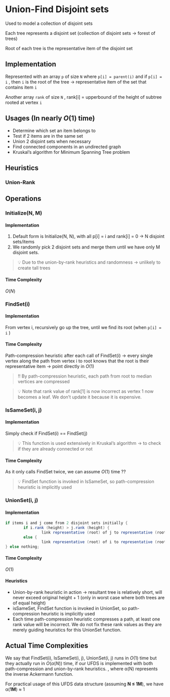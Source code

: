 # Union-Find Disjoint sets

Used to model a collection of disjoint sets

Each tree represents a disjoint set (collection of disjoint sets → forest of trees)

Root of each tree is the representative item of the disjoint set


## Implementation

Represented with an array `p` of size `N` where `p[i] = parent(i)` and if `p[i] = i` , then `i` is the root of the tree → representative item of the set that contains item `i` 

Another array `rank` of size `N` , rank[i] = upperbound of the height of subtree rooted at vertex `i`

## Usages (In nearly $O(1)$  time)

- Determine which set an item belongs to
- Test if 2 items are in the same set
- Union 2 disjoint sets when necessary
- Find connected components in an undirected graph
- Kruskal’s algorithm for Minimum Spanning Tree problem

## Heuristics

### Union-Rank

## Operations

### Initialize(N, M)

#### Implementation

1. Default form is Initialize(N, N), with all p[i] = i and rank[i] = 0 → N disjoint sets/items
2. We randomly pick 2 disjoint sets and merge them until we have only M disjoint sets.

> 💡 Due to the union-by-rank heuristics and randomness → unlikely to create tall trees

#### Time Complexity

$O(N)$

### FindSet(i)

#### Implementation

From vertex i, recursively go up the tree, until we find its root (when `p[i] = i` )

#### Time Complexity

Path-compression heuristic after each call of FindSet(i) → every single vertex along the path from vertex i to root knows that the root is their representative item → point directly in $O(1)$


> ‼️ By path-compression heuristic, each path from root to median vertices are  compressed

> 💡 Note that rank value of rank[1] is now incorrect as vertex 1 now becomes a leaf. We don’t update it because it is expensive.

### IsSameSet(i, j)

#### Implementation

Simply check if FindSet(i) == FindSet(j)

> 💡 This function is used extensively in Kruskal’s algorithm → to check if they are already connected or not

#### Time Complexity

As it only calls FindSet twice, we can assume $O(1)$  time ??

> 💡 FindSet function is invoked in IsSameSet, so path-compression heuristic is implicitly used

### UnionSet(i, j)

#### Implementation

```java
if items i and j come from 2 disjoint sets initially {
		if i.rank (height) > j.rank (height) {
				link representative (root) of j to representative (root) of i;
		else {
				link representative (root) of i to representative (root) of j;
} else nothing;
```

#### Time Complexity

$O(1)$ 

#### Heuristics

- Union-by-rank heuristic in action → resultant tree is relatively short, will never exceed original height + 1 (only in worst case where both trees are of equal height)
- isSameSet, FindSet function is invoked in UnionSet, so path-compression heuristic is implicitly used
- Each time path-compression heuristic compresses a path, at least one rank value will be incorrect. We do not fix these rank values as they are merely guiding heuristics for this UnionSet function.

## Actual Time Complexities

We say that FindSet(i), IsSameSet(i, j), UnionSet(i, j) runs in $O(1)$ time but they actually run in $O(α(N))$ time, if our UFDS is implemented with both path-compression and union-by-rank heuristics. , where α(N) represents the inverse Ackermann function. 

For practical usage of this UFDS data structure (assuming **N ≤ 1M**), we have α(**1M**) ≈ 1